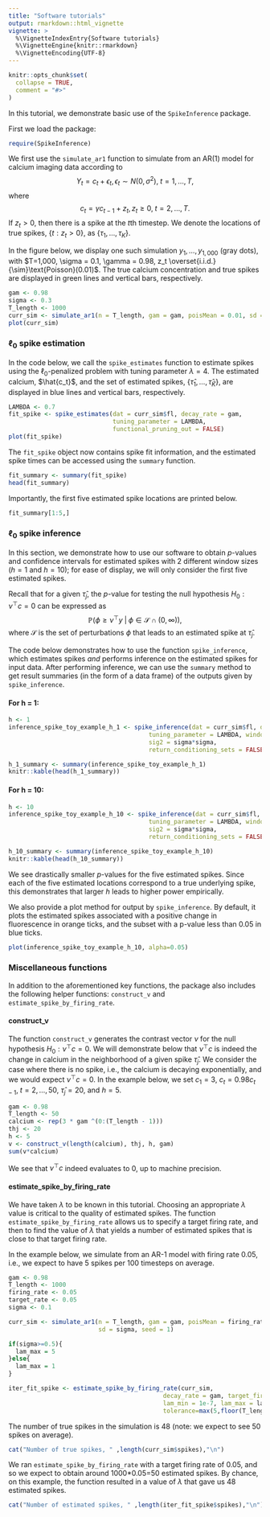 ```yaml
---
title: "Software tutorials"
output: rmarkdown::html_vignette
vignette: >
  %\VignetteIndexEntry{Software tutorials}
  %\VignetteEngine{knitr::rmarkdown}
  %\VignetteEncoding{UTF-8}
---
```


```r
knitr::opts_chunk$set(
  collapse = TRUE,
  comment = "#>"
)
```

In this tutorial, we demonstrate basic use of the `SpikeInference` package. 

First we load the package:
```r
require(SpikeInference)
```

We first use the `simulate_ar1` function to simulate from an AR(1) model for calcium imaging data according to 
$$Y_t = c_t + \epsilon_t, \epsilon_t \sim N(0, \sigma^2), \; t = 1,\ldots, T,$$ where $$c_t = \gamma  c_{t-1} + z_t, z_t\geq 0,  \; t = 2,\ldots, T.$$ If $z_t>0$, then there is a spike at the $t$th timestep. We denote the locations of true spikes, $\{t:z_t> 0\}$, as $\{\tau_1,\ldots, \tau_K\}$.

In the figure below, we display one such simulation $y_1,\ldots,y_{1,000}$ (gray dots), with  $T=1,000, \sigma = 0.1, \gamma = 0.98, z_t \overset{i.i.d.}{\sim}\text{Poisson}(0.01)$. The true calcium concentration and true spikes are displayed in green lines and vertical bars, respectively.

```r
gam <- 0.98
sigma <- 0.3
T_length <- 1000
curr_sim <- simulate_ar1(n = T_length, gam = gam, poisMean = 0.01, sd = sigma, seed = 2)
plot(curr_sim)
```


### $\ell_0$ spike estimation 
In the code below, we call the `spike_estimates` function to estimate spikes using the $\ell_0$-penalized problem with tuning parameter $\lambda=4$. The estimated calcium, $\hat{c_t}$, and the set of estimated spikes, $\{\hat{\tau}_1,\ldots, \hat{\tau}_{\hat{K}}\}$, are displayed in blue lines and vertical bars, respectively.
```r
LAMBDA <- 0.7
fit_spike <- spike_estimates(dat = curr_sim$fl, decay_rate = gam, 
                             tuning_parameter = LAMBDA, 
                             functional_pruning_out = FALSE)
plot(fit_spike)
```


The `fit_spike` object now contains spike fit information, and the estimated spike times can be accessed using the `summary` function.
```r
fit_summary <- summary(fit_spike)
head(fit_summary)
```

Importantly, the first five estimated spike locations are printed below.
```r
fit_summary[1:5,]
```

### $\ell_0$ spike inference 

In this section, we demonstrate how to use our software to obtain $p$-values and confidence intervals for estimated spikes with 2 different window sizes ($h=1$ and $h=10$); for ease of display, we will only consider the first five estimated spikes.

Recall that for a given $\hat\tau_j$, the $p$-value for testing the null hypothesis $H_0: \nu^\top c = 0$ can be expressed as 
$$\mathbb{P}\left(\phi \geq \nu^\top y \;\middle|\; \phi \in \mathcal{S}\cap(0,\infty)\right),$$
where $\mathcal{S}$ is the set of perturbations $\phi$ that leads to an estimated spike at $\hat\tau_j$. 

The code below demonstrates how to use the function `spike_inference`, which estimates spikes *and* performs inference on the estimated spikes for input data. After performing inference, we can use the `summary` method to get result summaries (in the form of a data frame) of the outputs given by  `spike_inference`. 

#### For h = 1:
```r
h <- 1
inference_spike_toy_example_h_1 <- spike_inference(dat = curr_sim$fl, decay_rate = gam,
                                       tuning_parameter = LAMBDA, window_size = h, 
                                       sig2 = sigma*sigma, 
                                       return_conditioning_sets = FALSE,return_ci = TRUE)

h_1_summary <- summary(inference_spike_toy_example_h_1)
knitr::kable(head(h_1_summary))
```

#### For h = 10:
```r
h <- 10
inference_spike_toy_example_h_10 <- spike_inference(dat = curr_sim$fl, decay_rate = gam,
                                       tuning_parameter = LAMBDA, window_size = h, 
                                       sig2 = sigma*sigma, 
                                       return_conditioning_sets = FALSE,return_ci = TRUE)

h_10_summary <- summary(inference_spike_toy_example_h_10)
knitr::kable(head(h_10_summary))

```

We see drastically smaller $p$-values for the five estimated spikes. Since each of the five estimated locations correspond to a true underlying spike, this demonstrates that larger $h$ leads to higher power empirically.

We also provide a plot method for output by `spike_inference`. By default, it plots the estimated spikes associated with a positive change in fluorescence in orange ticks, and the subset with a p-value less than 0.05 in blue ticks.
```r
plot(inference_spike_toy_example_h_10, alpha=0.05)
```

### Miscellaneous functions
In addition to the aforementioned key functions, the package also includes the following helper functions: `construct_v` and `estimate_spike_by_firing_rate`.

#### construct_v
The function `construct_v` generates the contrast vector $\nu$ for the null hypothesis $H_0:\nu^\top c = 0$. We will demonstrate below that $\nu^\top c$ is indeed the change in calcium in the neighborhood of a given spike $\hat\tau_j$. We consider the case where there is no spike, i.e., the calcium is decaying exponentially, and we would expect $\nu^\top c=0$. In the example below, we set $c_1 = 3$, $c_t = 0.98 c_{t-1}, \; t=2,\ldots, 50$, $\hat\tau_j = 20$, and $h=5$.

```r
gam <- 0.98
T_length <- 50
calcium <- rep(3 * gam ^(0:(T_length - 1)))
thj <- 20
h <- 5
v <- construct_v(length(calcium), thj, h, gam)
sum(v*calcium)
```
We see that $\nu^\top c$ indeed evaluates to 0, up to machine precision.

#### estimate_spike_by_firing_rate

We have taken $\lambda$ to be known in this tutorial. Choosing an appropriate $\lambda$ value is critical to the quality of estimated spikes. The function  `estimate_spike_by_firing_rate` allows us to specify a target firing rate, and then to find the value of $\lambda$ that yields a number of estimated spikes that is close to that target firing rate.

In the example below, we simulate from an AR-1 model with firing rate 0.05, i.e., we expect to have 5 spikes per 100 timesteps on average.
```r
gam <- 0.98
T_length <- 1000
firing_rate <- 0.05
target_rate <- 0.05
sigma <- 0.1

curr_sim <- simulate_ar1(n = T_length, gam = gam, poisMean = firing_rate,
                         sd = sigma, seed = 1)

if(sigma>=0.5){
  lam_max = 5
}else{
  lam_max = 1
}

iter_fit_spike <- estimate_spike_by_firing_rate(curr_sim, 
                                           decay_rate = gam, target_firing_rate = target_rate, 
                                           lam_min = 1e-7, lam_max = lam_max, max_iters=10,
                                           tolerance=max(5,floor(T_length*firing_rate*0.05)))
```

The number of true spikes in the simulation is 48 (note: we expect to see 50 spikes on average).
```r
cat("Number of true spikes, " ,length(curr_sim$spikes),"\n")
```

We ran `estimate_spike_by_firing_rate` with a target firing rate of 0.05, and so we expect to obtain around 1000*0.05=50 estimated spikes. By chance, on this example, the function resulted in a value of $\lambda$ that gave us 48 estimated spikes.
```r
cat("Number of estimated spikes, " ,length(iter_fit_spike$spikes),"\n")
```


